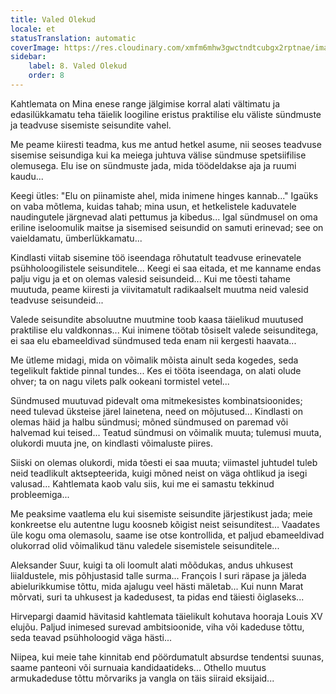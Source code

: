 ```yaml
---
title: Valed Olekud
locale: et
statusTranslation: automatic
coverImage: https://res.cloudinary.com/xmfm6mhw3gwctndtcubgx2rptnae/image/upload/v1740468922/small_cover_tratado_de_psicologia_revolucionaria_a4c0dca4e0.webp
sidebar:
    label: 8. Valed Olekud
    order: 8
---
```

Kahtlemata on Mina enese range jälgimise korral alati vältimatu ja edasilükkamatu teha täielik loogiline eristus praktilise elu väliste sündmuste ja teadvuse sisemiste seisundite vahel.

Me peame kiiresti teadma, kus me antud hetkel asume, nii seoses teadvuse sisemise seisundiga kui ka meiega juhtuva välise sündmuse spetsiifilise olemusega. Elu ise on sündmuste jada, mida töödeldakse aja ja ruumi kaudu...

Keegi ütles: "Elu on piinamiste ahel, mida inimene hinges kannab..." Igaüks on vaba mõtlema, kuidas tahab; mina usun, et hetkelistele kaduvatele naudingutele järgnevad alati pettumus ja kibedus... Igal sündmusel on oma eriline iseloomulik maitse ja sisemised seisundid on samuti erinevad; see on vaieldamatu, ümberlükkamatu...

Kindlasti viitab sisemine töö iseendaga rõhutatult teadvuse erinevatele psühholoogilistele seisunditele... Keegi ei saa eitada, et me kanname endas palju vigu ja et on olemas valesid seisundeid... Kui me tõesti tahame muutuda, peame kiiresti ja viivitamatult radikaalselt muutma neid valesid teadvuse seisundeid...

Valede seisundite absoluutne muutmine toob kaasa täielikud muutused praktilise elu valdkonnas... Kui inimene töötab tõsiselt valede seisunditega, ei saa elu ebameeldivad sündmused teda enam nii kergesti haavata...

Me ütleme midagi, mida on võimalik mõista ainult seda kogedes, seda tegelikult faktide pinnal tundes... Kes ei tööta iseendaga, on alati olude ohver; ta on nagu vilets palk ookeani tormistel vetel...

Sündmused muutuvad pidevalt oma mitmekesistes kombinatsioonides; need tulevad üksteise järel lainetena, need on mõjutused... Kindlasti on olemas häid ja halbu sündmusi; mõned sündmused on paremad või halvemad kui teised... Teatud sündmusi on võimalik muuta; tulemusi muuta, olukordi muuta jne, on kindlasti võimaluste piires.

Siiski on olemas olukordi, mida tõesti ei saa muuta; viimastel juhtudel tuleb neid teadlikult aktsepteerida, kuigi mõned neist on väga ohtlikud ja isegi valusad... Kahtlemata kaob valu siis, kui me ei samastu tekkinud probleemiga...

Me peaksime vaatlema elu kui sisemiste seisundite järjestikust jada; meie konkreetse elu autentne lugu koosneb kõigist neist seisunditest... Vaadates üle kogu oma olemasolu, saame ise otse kontrollida, et paljud ebameeldivad olukorrad olid võimalikud tänu valedele sisemistele seisunditele...

Aleksander Suur, kuigi ta oli loomult alati mõõdukas, andus uhkusest liialdustele, mis põhjustasid talle surma... François I suri räpase ja jäleda abielurikkumise tõttu, mida ajalugu veel hästi mäletab... Kui nunn Marat mõrvati, suri ta uhkusest ja kadedusest, ta pidas end täiesti õiglaseks...

Hirvepargi daamid hävitasid kahtlemata täielikult kohutava hooraja Louis XV elujõu. Paljud inimesed surevad ambitsioonide, viha või kadeduse tõttu, seda teavad psühholoogid väga hästi...

Niipea, kui meie tahe kinnitab end pöördumatult absurdse tendentsi suunas, saame panteoni või surnuaia kandidaatideks... Othello muutus armukadeduse tõttu mõrvariks ja vangla on täis siiraid eksijaid...

